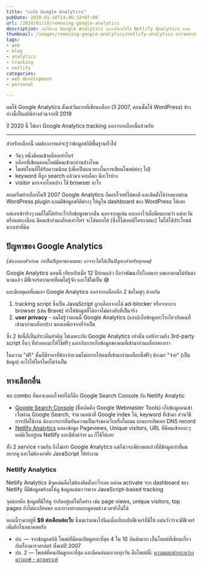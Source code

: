 ```yaml
---
title: "เลิกใช้ Google Analytics"
pubDate: 2020-01-18T14:46:32+07:00
url: /2020/01/18/removing-google-analytics
description: เลิกใช้งาน Google Analytics และเปลี่ยนไปใช้ Netlify Analytics แทน
thumbnail: /images/removing-google-analytics/netlify-analytics-screenshot.png
tags:
- web
- blog
- analytics
- tracking
- netlify
categories:
- web development
- personal

---
```


ผมใช้ Google Analytics ตั้งแต่วันแรกที่เขียนบล็อก (ปี 2007, ตอนนั้นใช้ WordPress)
ข้างล่างนี้เป็นสถิติบางส่วนจากปี 2019

<Picture
  src="/images/removing-google-analytics/audience-overview-2019.png"
  alt="Audience Overview ปี 2019"
  caption="Audience Overview จาก Google Analytics ปี 2019"
  width="1440"
  height="877"
/>

<Picture
  src="/images/removing-google-analytics/pageviews-2019.png"
  alt="Pageviews ปี 2019"
  caption="Pageviews จาก Google Analytics ปี 2019"
  width="1440"
  height="559"
/>

<Picture
  src="/images/removing-google-analytics/geo-2019.png"
  alt="ข้อมูล user แบ่งตามประเทศ ปี 2019"
  caption="ข้อมูล user แบ่งตามประเทศ ปี 2019 เพิ่งจะมี traffic จากต่างประเทศเข้ามาช่วงปลายปี ที่เริ่มเขียนบล็อกเป็นภาษาอังกฤษ"
  width="1440"
  height="636"
/>

ปี 2020 นี้ ได้เอา Google Analytics tracking ออกจากบล็อกนี้แล้วครับ

---

สำหรับบล็อกนี้ ผมต้องการแค่จะรู้ว่าข้อมูลสถิติพื้นฐานทั่วไป

- วันๆ หนึ่งมีคนเข้าบล็อกเท่าไหร่
- บล็อกที่เขียนตอนใหม่มีคนเข้ามาอ่านบ้างไหม
- โพสต์ไหนที่ได้รับความนิยม (เพื่อเป็นแนวทางในการเขียนโพสต์ต่อๆ ไป)
- keyword ที่ถูก search แล้วมาเจอบล็อก มีอะไรบ้าง
- visitor มากจากไหนบ้าง ใช้ browser อะไร

ตอนเริ่มทำบล็อกในปี 2007 Google Analytics ก็ตอบโจทย์ได้พอดี และติดตั้งได้ง่ายมากผ่าน WordPress plugin
แถมมีข้อมูลสถิติต่างๆ ให้ดูใน dashboard ของ WordPress ได้เลย

แต่เอาเข้าจริงๆ ผมก็ไม่ได้ทำอะไรกับข้อมูลพวกนั้น นอกจากดูเล่น
และเอาไว้เผื่อมีคนถามว่า แต่ละวัน หรือแต่ละเดือน มีคนเข้าอ่านบล็อกเท่าไหร่
จะได้ตอบได้ (ซึ่งก็ไม่เคยมีใครถามนะ) ไม่ได้ใช้ประโยชน์มากเท่าที่คิด

## ปัญหาของ Google Analytics

_(ต้องออกตัวก่อน ว่าเป็นปัญหาของผมนะ อาจจะไม่ได้เป็นปัญหาสำหรับทุกคน)_

Google Analytics ตอนนี้ เทียบกับเมื่อ 12 ปีก่อนแล้ว ถือว่าพัฒนาไปไกลมาก
ผมเองตามไม่ทันมานานแล้ว มีฟีเจอร์มากมายที่ผมไม่รู้จัก และใช้ไม่เป็น 😅

และมีเหตุผลที่ผมเอา Google Analytics ออกจากบล็อกอีก 2 ข้อใหญ่ๆ ด้วยกัน

1. tracking script ซึ่งเป็น JavaScript ถูกบล็อกจากได้ ad-blocker หรือจากบาง browser (เช่น Brave) ทำให้ข้อมูลที่ได้อาจไม่ตรงกับที่เป็นจริง
2. **user privacy** - ผมไม่รู้ว่าตอนนี้ Google Analytics (แอบ)เก็บข้อมูลอะไรเกี่ยวกับคนที่เข้ามาอ่านบล็อกบ้าง นอกเหนือจากที่จำเป็น

ซึ่ง 2 ข้อนี้ก็เป็นประเด็นสำคัญ ไม่เฉพาะกับ Google Analytics เท่านั้น
แต่ยังรวมถึง 3rd-party script อื่นๆ ที่ทำออกมาให้ใช้ฟรีๆ
แลกกับการเก็บข้อมูลของคนที่เข้ามาอ่านบล็อกของเรา

ในความ "ฟรี" นั้นก็มีราคาที่ต้องจ่าย ผมไม่อยากให้คนที่เข้ามาอ่านบล็อกนี้ฟรีๆ ต้องมา "จ่าย" (เป็นข้อมูล) อะไรให้ใครโดยไม่จำเป็น

## ทางเลือกอื่น

พบ combo ที่พอจะตอบโจทย์ได้ก็คือ Google Search Console กับ Netlify Analytic

- [Google Search Console](https://search.google.com/search-console/about) (ชื่อเดิมคือ Google Webmaster Tools) เก็บข้อมูลคนเข้าเว็บผ่าน Google Search, จำนวนหน้าที่ Google index ได้, keyword ที่เข้ามา ส่วนวิธีการเปิดใช้งาน ต้องการการยืนยันความเป็นเจ้าของเว็บหรือโดเมน ผ่านการอัพเดท DNS record
- [Netlify Analytics](https://www.netlify.com/products/analytics/) แสดงข้อมูล Pageviews, Unique visitors, URL ที่มีคนเข้าเยอะๆ แค่มีเว็บอยู่บน Netlify และมีตังค์จ่าย 💵 ก็ใช้ได้เลย

ทั้ง 2 service รวมกัน ถึงไม่เท่า Google Analytics แต่ก็น่าจะเพียงพอแล้วที่มีข้อมูลเท่าที่ผมอยากดู
และไม่ต้องอาศัย JavaScript ให้ทำงาน

<Picture
  src="/images/removing-google-analytics/search-console.png"
  alt="google search console screenshot"
  caption="ตัวอย่างข้อมูล search keyword ที่ได้จาก Google Search Console"
  width="1440"
  height="803"
/>

### Netlify Analytics

Netlify Analytics มีจุดเด่นคือไม่ต้องติดตั้งอะไรเลย
แค่กด activate จาก dashboard ของ Netlify ก็มีข้อมูลพร้อมให้ดู ข้อมูลแม่นกว่าพวก JavaScript-based tracking

<WarningMessage>
จุดด้อยคือ ข้อมูลที่มีให้ดู จำกัดอยู่แค่ไม่กี่อย่าง เช่น page views, unique visitors, top pages
ยังไม่ละเอียดพอ และบางอยากแยกดูตามช่วงเวลายังไม่ได้
</WarningMessage>

ตอนนี้ราคาอยู่ที่ <strong>$9 ต่อเดือนต่อเว็บ</strong>
ซึ่งผมว่าแพงไปนิดเมื่อเทียบกับฟีเจอร์ที่มีให้ แต่หวังว่าจะมีฟีเจอร์เพิ่มอีกในอนาคตครับ

<Picture
  src="/images/removing-google-analytics/netlify-analytics-screenshot.png"
  alt="netlify analytics screenshot"
  caption="Screenshot ของ Netlify Analytics"
  width="1250"
  height="741"
/>

- ปล. &mdash; จากข้อมูลสถิติ โพสต์ที่มีคนเปิดดูเยอะที่สุด 4 ใน 10 อันดับแรก เป็นโพสต์ที่เขียนเกี่ยวกับเรื่องดาราศาสตร์ ตั้งแต่ปี 2007
- ปล. 2 &mdash; โพสต์ที่คนเปิดดูเยอะที่สุด และมีคนค้นมาเจอทุกวัน คือโพสต์นี้:
[ความแตกต่างระหว่างดาวฤกษ์ - ดาวเคราะห์](https://armno.in.th/2007/11/03/stars-and-planets-differences/)
